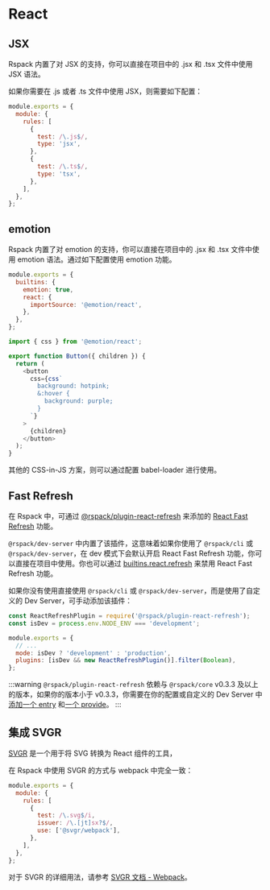 # React

## JSX

Rspack 内置了对 JSX 的支持，你可以直接在项目中的 .jsx 和 .tsx 文件中使用 JSX 语法。

如果你需要在 .js 或者 .ts 文件中使用 JSX，则需要如下配置：

```js title=rspack.config.js
module.exports = {
  module: {
    rules: [
      {
        test: /\.js$/,
        type: 'jsx',
      },
      {
        test: /\.ts$/,
        type: 'tsx',
      },
    ],
  },
};
```

## emotion

Rspack 内置了对 emotion 的支持，你可以直接在项目中的 .jsx 和 .tsx 文件中使用 emotion 语法。通过如下配置使用 emotion 功能。

```js title=rspack.config.js
module.exports = {
  builtins: {
    emotion: true,
    react: {
      importSource: '@emotion/react',
    },
  },
};
```

```js title=src/index.tsx
import { css } from '@emotion/react';

export function Button({ children }) {
  return (
    <button
      css={css`
        background: hotpink;
        &:hover {
          background: purple;
        }
      `}
    >
      {children}
    </button>
  );
}
```

其他的 CSS-in-JS 方案，则可以通过配置 babel-loader 进行使用。

## Fast Refresh

在 Rspack 中，可通过 [@rspack/plugin-react-refresh](https://github.com/web-infra-dev/rspack/tree/main/packages/rspack-plugin-react-refresh) 来添加的 [React Fast Refresh](https://reactnative.dev/docs/fast-refresh) 功能。

`@rspack/dev-server` 中内置了该插件，这意味着如果你使用了 `@rspack/cli` 或 `@rspack/dev-server`，在 dev 模式下会默认开启 React Fast Refresh 功能，你可以直接在项目中使用。你也可以通过 [builtins.react.refresh](config/builtins#builtinsreact) 来禁用 React Fast Refresh 功能。

如果你没有使用直接使用 `@rspack/cli` 或 `@rspack/dev-server`，而是使用了自定义的 Dev Server，可手动添加该插件：

```js title=rspack.config.js
const ReactRefreshPlugin = require('@rspack/plugin-react-refresh');
const isDev = process.env.NODE_ENV === 'development';

module.exports = {
  // ...
  mode: isDev ? 'development' : 'production',
  plugins: [isDev && new ReactRefreshPlugin()].filter(Boolean),
};
```

:::warning
`@rspack/plugin-react-refresh` 依赖与 `@rspack/core` v0.3.3 及以上的版本，如果你的版本小于 v0.3.3，你需要在你的配置或自定义的 Dev Server 中[添加一个 entry](https://github.com/web-infra-dev/rspack/blob/ace58e2b41abcfecc9ddfa9c7e194ac0bdaf7db1/packages/rspack-dev-server/src/server.ts#L83-L88) 和[一个 provide](https://github.com/web-infra-dev/rspack/blob/ace58e2b41abcfecc9ddfa9c7e194ac0bdaf7db1/packages/rspack-dev-server/src/server.ts#L329-L331)。
:::

## 集成 SVGR

[SVGR](https://react-svgr.com/) 是一个用于将 SVG 转换为 React 组件的工具，

在 Rspack 中使用 SVGR 的方式与 webpack 中完全一致：

```js title=rspack.config.js
module.exports = {
  module: {
    rules: [
      {
        test: /\.svg$/i,
        issuer: /\.[jt]sx?$/,
        use: ['@svgr/webpack'],
      },
    ],
  },
};
```

对于 SVGR 的详细用法，请参考 [SVGR 文档 - Webpack](https://react-svgr.com/docs/webpack/)。
